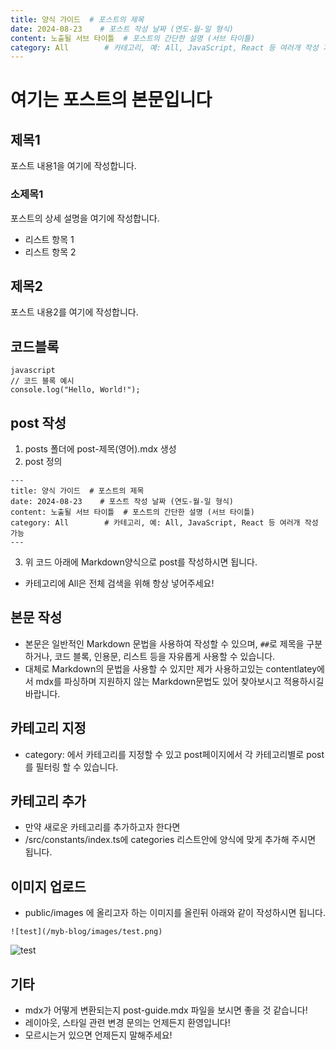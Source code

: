 ```yaml
---
title: 양식 가이드  # 포스트의 제목
date: 2024-08-23    # 포스트 작성 날짜 (연도-월-일 형식)
content: 노출될 서브 타이틀  # 포스트의 간단한 설명 (서브 타이틀)
category: All        # 카테고리, 예: All, JavaScript, React 등 여러개 작성 가능 
---
```


# 여기는 포스트의 본문입니다

## 제목1
포스트 내용1을 여기에 작성합니다.

### 소제목1
포스트의 상세 설명을 여기에 작성합니다.

- 리스트 항목 1
- 리스트 항목 2

## 제목2
포스트 내용2를 여기에 작성합니다.

## 코드블록
```
javascript
// 코드 블록 예시
console.log("Hello, World!");
```

## post 작성
1. posts 폴더에 post-제목(영어).mdx 생성
2. post 정의 
```
---
title: 양식 가이드  # 포스트의 제목
date: 2024-08-23    # 포스트 작성 날짜 (연도-월-일 형식)
content: 노출될 서브 타이틀  # 포스트의 간단한 설명 (서브 타이틀)
category: All        # 카테고리, 예: All, JavaScript, React 등 여러개 작성 가능 
---
```
3. 위 코드 아래에 Markdown양식으로 post를 작성하시면 됩니다.
- 카테고리에 All은 전체 검색을 위해 항상 넣어주세요!

## 본문 작성
- 본문은 일반적인 Markdown 문법을 사용하여 작성할 수 있으며, `##`로 제목을 구분하거나, 코드 블록, 인용문, 리스트 등을 자유롭게 사용할 수 있습니다.
- 대체로 Markdown의 문법을 사용할 수 있지만 제가 사용하고있는 contentlatey에서 mdx를 파싱하며 지원하지 않는 Markdown문법도 있어 찾아보시고 적용하시길 바랍니다.

## 카테고리 지정
- category: 에서 카테고리를 지정할 수 있고 post페이지에서 각 카테고리별로 post를 필터링 할 수 있습니다.

## 카테고리 추가
- 만약 새로운 카테고리를 추가하고자 한다면 
- /src/constants/index.ts에 categories 리스트안에 양식에 맞게 추가해 주시면 됩니다.

## 이미지 업로드
- public/images 에 올리고자 하는 이미지를 올린뒤 아래와 같이 작성하시면 됩니다. 
```
![test](/myb-blog/images/test.png)
```
![test](/myb-blog/images/test.png)


## 기타
- mdx가 어떻게 변환되는지 post-guide.mdx 파일을 보시면 좋을 것 같습니다!
- 레이아웃, 스타일 관련 변경 문의는 언제든지 환영입니다!
- 모르시는거 있으면 언제든지 말해주세요!